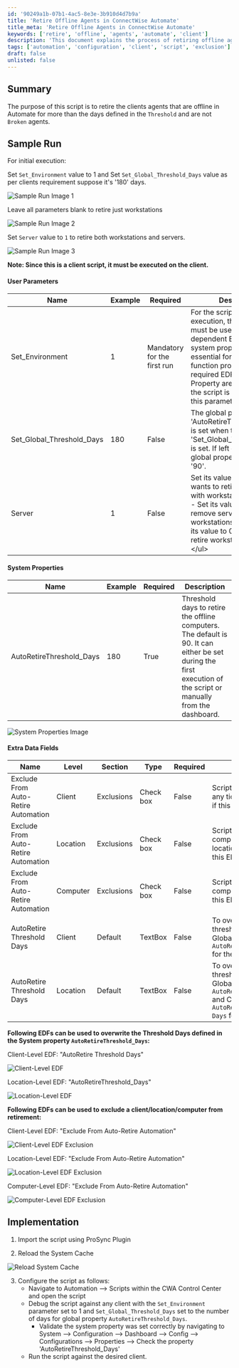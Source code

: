 ```yaml
---
id: '90249a1b-07b1-4ac5-8e3e-3b910d4d7b9a'
title: 'Retire Offline Agents in ConnectWise Automate'
title_meta: 'Retire Offline Agents in ConnectWise Automate'
keywords: ['retire', 'offline', 'agents', 'automate', 'client']
description: 'This document explains the process of retiring offline agents in ConnectWise Automate that have been offline for a specified number of days. It covers the required parameters, system properties, and extra data fields needed for the script to function effectively, along with sample runs and implementation steps.'
tags: ['automation', 'configuration', 'client', 'script', 'exclusion']
draft: false
unlisted: false
---
```

## Summary

The purpose of this script is to retire the clients agents that are offline in Automate for more than the days defined in the `Threshold` and are not `Broken` agents.

## Sample Run

For initial execution: 

Set `Set_Environment` value to 1 and Set `Set_Global_Threshold_Days` value as per clients requirement suppose it's '180' days.

![Sample Run Image 1](../../../static/img/Offline-Agents---Auto-Retire---Manual-Execution/image_1.png)

Leave all parameters blank to retire just workstations

![Sample Run Image 2](../../../static/img/Offline-Agents---Auto-Retire---Manual-Execution/image_2.png)

Set `Server` value to `1` to retire both workstations and servers.

![Sample Run Image 3](../../../static/img/Offline-Agents---Auto-Retire---Manual-Execution/image_3.png)

**Note: Since this is a client script, it must be executed on the client.**

#### User Parameters

| Name                      | Example | Required                       | Description                                                                                                                                                                                                                                           |
|---------------------------|---------|--------------------------------|-------------------------------------------------------------------------------------------------------------------------------------------------------------------------------------------------------------------------------------------------------|
| Set_Environment           | 1       | Mandatory for the first run    | For the script's initial execution, this parameter must be used. The dependent EDFs and the system property are essential for the script to function properly. These required EDFs and System Property are created when the script is executed with this parameter set to 1. |
| Set_Global_Threshold_Days | 180     | False                          | The global property 'AutoRetireThreshold_Days' is set when the value in 'Set_Global_Threshold_Days' is set. If left empty, the global property will be set to '90'.                                                                                 |
| Server                    | 1       | False                          | Set its value to `1` if client wants to retire Servers along with workstations. \<ul>\<li>`1` - Set its value to 1 to remove servers along with workstations\</li>\<li>`0` - Set its value to 0 to blank to retire workstations only.\</li>\</ul>          |

#### System Properties

| Name                      | Example | Required | Description                                                                                                                                                                                                                                           |
|---------------------------|---------|----------|-------------------------------------------------------------------------------------------------------------------------------------------------------------------------------------------------------------------------------------------------------|
| AutoRetireThreshold_Days  | 180     | True     | Threshold days to retire the offline computers. The default is 90. It can either be set during the first execution of the script or manually from the dashboard.                                                                                       |

![System Properties Image](../../../static/img/Offline-Agents---Auto-Retire---Manual-Execution/image_4.png)

#### Extra Data Fields

| Name                                    | Level  | Section   | Type      | Required | Description                                                                                                                                                                                                                                           |
|-----------------------------------------|--------|-----------|-----------|----------|-------------------------------------------------------------------------------------------------------------------------------------------------------------------------------------------------------------------------------------------------------|
| Exclude From Auto-Retire Automation     | Client | Exclusions | Check box | False    | Script will not generate any tickets for the client, if this EDF is checked.                                                                                                                                                                      |
| Exclude From Auto-Retire Automation     | Location | Exclusions | Check box | False    | Script will not include any computer from the location in the ticket, if this EDF is checked.                                                                                                                                                      |
| Exclude From Auto-Retire Automation     | Computer | Exclusions | Check box | False    | Script will not include the computer in the ticket, if this EDF is checked.                                                                                                                                                                        |
| AutoRetire Threshold Days                | Client | Default   | TextBox   | False    | To overwrite the threshold set in the Global Property `AutoRetireThreshold_Days` for the client.                                                                                                                                                  |
| AutoRetire Threshold Days                | Location | Default   | TextBox   | False    | To overwrite the threshold set in the Global Property `AutoRetireThreshold_Days` and Client-Level EDF `AutoRetire Threshold Days` for the location.                                                                                                  |

**Following EDFs can be used to overwrite the Threshold Days defined in the System property `AutoRetireThreshold_Days`:**

Client-Level EDF: "AutoRetire Threshold Days"

![Client-Level EDF](../../../static/img/Offline-Agents---Auto-Retire---Manual-Execution/image_5.png)

Location-Level EDF: "AutoRetireThreshold_Days"

![Location-Level EDF](../../../static/img/Offline-Agents---Auto-Retire---Manual-Execution/image_6.png)

**Following EDFs can be used to exclude a client/location/computer from retirement:**

Client-Level EDF: "Exclude From Auto-Retire Automation"

![Client-Level EDF Exclusion](../../../static/img/Offline-Agents---Auto-Retire---Manual-Execution/image_7.png)

Location-Level EDF: "Exclude From Auto-Retire Automation"

![Location-Level EDF Exclusion](../../../static/img/Offline-Agents---Auto-Retire---Manual-Execution/image_8.png)

Computer-Level EDF: "Exclude From Auto-Retire Automation"

![Computer-Level EDF Exclusion](../../../static/img/Offline-Agents---Auto-Retire---Manual-Execution/image_9.png)

## Implementation

1. Import the script using ProSync Plugin

2. Reload the System Cache

![Reload System Cache](../../../static/img/Offline-Agents---Auto-Retire---Manual-Execution/image_10.png)

3. Configure the script as follows:
   - Navigate to Automation --> Scripts within the CWA Control Center and open the script
   - Debug the script against any client with the `Set_Environment` parameter set to 1 and `Set_Global_Threshold_Days` set to the number of days for global property `AutoRetireThreshold_Days`.
     - Validate the system property was set correctly by navigating to System --> Configuration --> Dashboard --> Config --> Configurations --> Properties --> Check the property 'AutoRetireThreshold_Days'
   - Run the script against the desired client.











